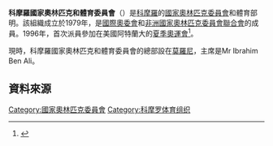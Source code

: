 {{Infobox National Olympic Committee
| title = 科摩羅國家奧林匹克和體育委員會
| logo = 
| 國家或地區 = COM
| 國家或地區編碼 = COM
| 成立日期 = 1979年
| 加入國際奧委會 = 1996年
| 所屬成員 = [[非洲國家奧林匹克委員會聯合會|非洲國家奧林匹克委員會聯合會]]
| 總部 = 科摩羅[[莫羅尼|莫羅尼]]
| 會長 = Mr Ibrahim Ben Ali
| 秘書長 =
| 網頁 = 
}}
'''科摩羅國家奧林匹克和體育委員會'''（{{lang-en|Comoros National Olympic and Sports Committee}}）是[[科摩羅|科摩羅]]的[[國家奧林匹克委員會|國家奧林匹克委員會]]和體育部明。該組織成立於1979年，是[[國際奧委會|國際奧委會]]和[[非洲國家奧林匹克委員會聯合會|非洲國家奧林匹克委員會聯合會]]的成員。1996年，首次派員參加在美國阿特蘭大的[[1996年夏季奧林匹克運動會|夏季奧運會]]<ref>{{Cite web |url=http://www.sports-reference.com/olympics/countries/COM/ |title=Comoros |access-date=2014-04-01 |archive-url=https://web.archive.org/web/20160624153713/http://www.sports-reference.com/olympics/countries/COM/ |archive-date=2016-06-24 |dead-url=yes }}</ref>。

現時，科摩羅國家奧林匹克和體育委員會的總部設在[[莫羅尼|莫羅尼]]，主席是Mr Ibrahim Ben Ali。 

==資料來源==
{{Reflist}}

{{非洲國家奧林匹克委員會聯合會}}
{{Authority control}}

[[Category:國家奧林匹克委員會|Category:國家奧林匹克委員會]]
[[Category:科摩罗体育组织|Category:科摩罗体育组织]]